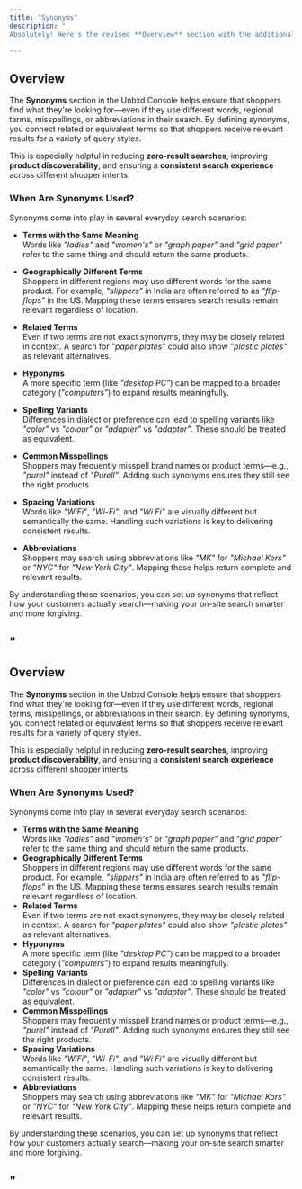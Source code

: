 ```yaml
---
title: "Synonyms"
description: "
Absolutely! Here's the revised **Overview** section with the additional details about the **instances where synonyms are used**, woven in naturally to help merchandisers understand the practical value of configuring synonyms.

---
```


## Overview

The **Synonyms** section in the Unbxd Console helps ensure that shoppers find what they're looking for—even if they use different words, regional terms, misspellings, or abbreviations in their search. By defining synonyms, you connect related or equivalent terms so that shoppers receive relevant results for a variety of query styles.

This is especially helpful in reducing **zero-result searches**, improving **product discoverability**, and ensuring a **consistent search experience** across different shopper intents.

### When Are Synonyms Used?

Synonyms come into play in several everyday search scenarios:

- **Terms with the Same Meaning**  
  Words like *"ladies"* and *"women's"* or *"graph paper"* and *"grid paper"* refer to the same thing and should return the same products.

- **Geographically Different Terms**  
  Shoppers in different regions may use different words for the same product. For example, *"slippers"* in India are often referred to as *"flip-flops"* in the US. Mapping these terms ensures search results remain relevant regardless of location.

- **Related Terms**  
  Even if two terms are not exact synonyms, they may be closely related in context. A search for *"paper plates"* could also show *"plastic plates"* as relevant alternatives.

- **Hyponyms**  
  A more specific term (like *"desktop PC"*) can be mapped to a broader category (*"computers"*) to expand results meaningfully.

- **Spelling Variants**  
  Differences in dialect or preference can lead to spelling variants like *"color"* vs *"colour"* or *"adapter"* vs *"adaptor"*. These should be treated as equivalent.

- **Common Misspellings**  
  Shoppers may frequently misspell brand names or product terms—e.g., *"purel"* instead of *"Purell"*. Adding such synonyms ensures they still see the right products.

- **Spacing Variations**  
  Words like *"WiFi"*, *"Wi-Fi"*, and *"Wi Fi"* are visually different but semantically the same. Handling such variations is key to delivering consistent results.

- **Abbreviations**  
  Shoppers may search using abbreviations like *"MK"* for *"Michael Kors"* or *"NYC"* for *"New York City"*. Mapping these helps return complete and relevant results.

By understanding these scenarios, you can set up synonyms that reflect how your customers actually search—making your on-site search smarter and more forgiving.

"
---

## Overview

The **Synonyms** section in the Unbxd Console helps ensure that shoppers find what they're looking for—even if they use different words, regional terms, misspellings, or abbreviations in their search. By defining synonyms, you connect related or equivalent terms so that shoppers receive relevant results for a variety of query styles.

This is especially helpful in reducing **zero-result searches**, improving **product discoverability**, and ensuring a **consistent search experience** across different shopper intents.

### When Are Synonyms Used?

Synonyms come into play in several everyday search scenarios:

- **Terms with the Same Meaning**\
  Words like _"ladies"_ and _"women's"_ or _"graph paper"_ and _"grid paper"_ refer to the same thing and should return the same products.
- **Geographically Different Terms**\
  Shoppers in different regions may use different words for the same product. For example, _"slippers"_ in India are often referred to as _"flip-flops"_ in the US. Mapping these terms ensures search results remain relevant regardless of location.
- **Related Terms**\
  Even if two terms are not exact synonyms, they may be closely related in context. A search for _"paper plates"_ could also show _"plastic plates"_ as relevant alternatives.
- **Hyponyms**\
  A more specific term (like _"desktop PC"_) can be mapped to a broader category (_"computers"_) to expand results meaningfully.
- **Spelling Variants**\
  Differences in dialect or preference can lead to spelling variants like _"color"_ vs _"colour"_ or _"adapter"_ vs _"adaptor"_. These should be treated as equivalent.
- **Common Misspellings**\
  Shoppers may frequently misspell brand names or product terms—e.g., _"purel"_ instead of _"Purell"_. Adding such synonyms ensures they still see the right products.
- **Spacing Variations**\
  Words like _"WiFi"_, _"Wi-Fi"_, and _"Wi Fi"_ are visually different but semantically the same. Handling such variations is key to delivering consistent results.
- **Abbreviations**\
  Shoppers may search using abbreviations like _"MK"_ for _"Michael Kors"_ or _"NYC"_ for _"New York City"_. Mapping these helps return complete and relevant results.

By understanding these scenarios, you can set up synonyms that reflect how your customers actually search—making your on-site search smarter and more forgiving.

## "